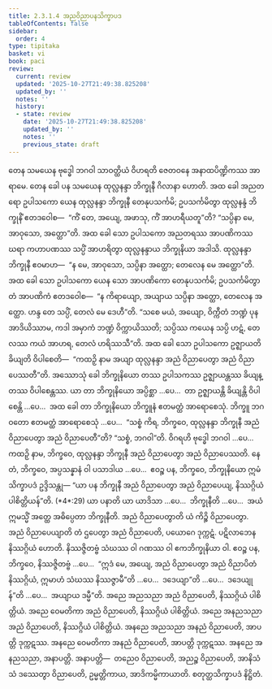 ```yaml
---
title: 2.3.1.4 အညဝိညာပနသိက္ခာပဒ
tableOfContents: false
sidebar:
  order: 4
type: tipitaka
basket: vi
book: paci
review:
  current: review
  updated: '2025-10-27T21:49:38.825208'
  updated_by: ''
  notes: ''
  history:
  - state: review
    date: '2025-10-27T21:49:38.825208'
    updated_by: ''
    notes: ''
    previous_state: draft
---
```



<ReviewStatus review={frontmatter.review} showDetails={true} />

<HypothesisAnnotation frontmatter={frontmatter} />

<DynamicBreadcrumb />

<Division number="748" book="paci" e="ch" v="2" p="324">

<Paragraph number="2463" book="paci">
တေန သမယေန ဗုဒ္ဓေါ ဘဂဝါ သာဝတ္ထိယံ ဝိဟရတိ ဇေတဝနေ အနာထပိဏ္ဍိကဿ အာရာမေ. တေန ခေါ ပန သမယေန ထုလ္လနန္ဒာ ဘိက္ခုနီ ဂိလာနာ ဟောတိ. အထ ခေါ အညတရော ဥပါသကော ယေန ထုလ္လနန္ဒာ ဘိက္ခုနီ တေနုပသင်္ကမိ; ဥပသင်္ကမိတွာ ထုလ္လနန္ဒံ ဘိက္ခုနိံ ဧတဒဝေါစ—  “ကိံ တေ, အယျေ, အဖာသု, ကိံ အာဟရီယတူ”တိ? “သပ္ပိနာ မေ, အာဝုသော, အတ္ထော”တိ. အထ ခေါ သော ဥပါသကော အညတရဿ အာပဏိကဿ ဃရာ ကဟာပဏဿ သပ္ပိံ အာဟရိတွာ ထုလ္လနန္ဒာယ ဘိက္ခုနိယာ အဒါသိ. ထုလ္လနန္ဒာ ဘိက္ခုနီ ဧဝမာဟ—  “န မေ, အာဝုသော, သပ္ပိနာ အတ္ထော; တေလေန မေ အတ္ထော”တိ. အထ ခေါ သော ဥပါသကော ယေန သော အာပဏိကော တေနုပသင်္ကမိ; ဥပသင်္ကမိတွာ တံ အာပဏိကံ ဧတဒဝေါစ—  “န ကိရာယျော, အယျာယ သပ္ပိနာ အတ္ထော, တေလေန အတ္ထော. ဟန္ဒ တေ သပ္ပိံ, တေလံ မေ ဒေဟီ”တိ. “သစေ မယံ, အယျော, ဝိက္ကီတံ ဘဏ္ဍံ ပုန အာဒိယိဿာမ, ကဒါ အမှာကံ ဘဏ္ဍံ ဝိက္ကာယိဿတိ; သပ္ပိဿ ကယေန သပ္ပိ ဟဋံ, တေလဿ ကယံ အာဟရ, တေလံ ဟရိဿသီ”တိ. အထ ခေါ သော ဥပါသကော ဥဇ္ဈာယတိ ခိယျတိ ဝိပါစေတိ—  “ကထဉှိ နာမ အယျာ ထုလ္လနန္ဒာ အညံ ဝိညာပေတွာ အညံ ဝိညာပေဿတီ”တိ.
</Paragraph>

<Paragraph number="2464" book="paci">
အဿောသုံ ခေါ ဘိက္ခုနိယော တဿ ဥပါသကဿ ဥဇ္ဈာယန္တဿ ခိယျန္တဿ ဝိပါစေန္တဿ. ယာ တာ ဘိက္ခုနိယော အပ္ပိစ္ဆာ …ပေ…  တာ ဥဇ္ဈာယန္တိ ခိယျန္တိ ဝိပါစေန္တိ …ပေ…  အထ ခေါ တာ ဘိက္ခုနိယော ဘိက္ခူနံ ဧတမတ္ထံ အာရောစေသုံ. ဘိက္ခူ ဘဂဝတော ဧတမတ္ထံ အာရောစေသုံ …ပေ…  “သစ္စံ ကိရ, ဘိက္ခဝေ, ထုလ္လနန္ဒာ ဘိက္ခုနီ အညံ ဝိညာပေတွာ အညံ ဝိညာပေတီ”တိ? “သစ္စံ, ဘဂဝါ”တိ. ဝိဂရဟိ ဗုဒ္ဓေါ ဘဂဝါ …ပေ…  ကထဉှိ နာမ, ဘိက္ခဝေ, ထုလ္လနန္ဒာ ဘိက္ခုနီ အညံ ဝိညာပေတွာ အညံ ဝိညာပေဿတိ. နေတံ, ဘိက္ခဝေ, အပ္ပသန္နာနံ ဝါ ပသာဒါယ …ပေ…  ဧဝဉ္စ ပန, ဘိက္ခဝေ, ဘိက္ခုနိယော ဣမံ သိက္ခာပဒံ ဥဒ္ဒိသန္တု—
</Paragraph>

</Division>
<Division number="749" book="paci" e="ch" v="2" p="324">

<Paragraph number="2465" book="paci">
<Emphasis>“ယာ ပန ဘိက္ခုနီ အညံ ဝိညာပေတွာ အညံ ဝိညာပေယျ, နိဿဂ္ဂိယံ ပါစိတ္တိယန်”</Emphasis>တိ. (*4*:<Emphasis>29</Emphasis>)
</Paragraph>

</Division>
<Division number="750" book="paci" e="ch" v="2" p="324">

<Paragraph number="2466" book="paci">
<Emphasis>ယာ ပနာ</Emphasis>တိ ယာ ယာဒိသာ …ပေ…  <Emphasis>ဘိက္ခုနီ</Emphasis>တိ …ပေ…  အယံ ဣမသ္မိံ အတ္ထေ အဓိပ္ပေတာ ဘိက္ခုနီတိ.
</Paragraph>

<Paragraph number="2467" book="paci">
<Emphasis>အညံ ဝိညာပေတွာ</Emphasis>တိ ယံ ကိဉ္စိ ဝိညာပေတွာ.
</Paragraph>

<Paragraph number="2468" book="paci">
<Emphasis>အညံ ဝိညာပေယျာ</Emphasis>တိ တံ ဌပေတွာ အညံ ဝိညာပေတိ, ပယောဂေ ဒုက္ကဋံ. ပဋိလာဘေန နိဿဂ္ဂိယံ ဟောတိ. နိဿဇ္ဇိတဗ္ဗံ သံဃဿ ဝါ ဂဏဿ ဝါ ဧကဘိက္ခုနိယာ ဝါ. ဧဝဉ္စ ပန, ဘိက္ခဝေ, နိဿဇ္ဇိတဗ္ဗံ …ပေ…  “ဣဒံ မေ, အယျေ, အညံ ဝိညာပေတွာ အညံ ဝိညာပိတံ နိဿဂ္ဂိယံ, ဣမာဟံ သံဃဿ နိဿဇ္ဇာမီ”တိ …ပေ…  ဒဒေယျာ”တိ …ပေ…  ဒဒေယျုန်”တိ …ပေ…  အယျာယ ဒမ္မီ”တိ.
</Paragraph>

</Division>
<Division number="751" book="paci" e="ch" v="2" p="325">

<Paragraph number="2469" book="paci">
အညေ အညသညာ အညံ ဝိညာပေတိ, နိဿဂ္ဂိယံ ပါစိတ္တိယံ. အညေ ဝေမတိကာ အညံ ဝိညာပေတိ, နိဿဂ္ဂိယံ ပါစိတ္တိယံ. အညေ အနညသညာ အညံ ဝိညာပေတိ, နိဿဂ္ဂိယံ ပါစိတ္တိယံ.
</Paragraph>

<Paragraph number="2470" book="paci">
အနညေ အညသညာ အနညံ ဝိညာပေတိ, အာပတ္တိ ဒုက္ကဋဿ. အနညေ ဝေမတိကာ အနညံ ဝိညာပေတိ, အာပတ္တိ ဒုက္ကဋဿ. အနညေ အနညသညာ, အနာပတ္တိ.
</Paragraph>

</Division>
<Division number="752" book="paci" e="ch" v="2" p="325">

<Paragraph number="2471" book="paci">
အနာပတ္တိ—  တညေဝ ဝိညာပေတိ, အညဉ္စ ဝိညာပေတိ, အာနိသံသံ ဒဿေတွာ ဝိညာပေတိ, ဥမ္မတ္တိကာယ, အာဒိကမ္မိကာယာတိ.

</Paragraph>
</Division>

<Paragraph number="2472" type="center" book="paci">
စတုတ္ထသိက္ခာပဒံ နိဋ္ဌိတံ.
</Paragraph>